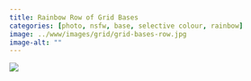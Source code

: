 ```yaml
---
title: Rainbow Row of Grid Bases
categories: [photo, nsfw, base, selective colour, rainbow]
image: ../www/images/grid/grid-bases-row.jpg
image-alt: ""
---
```



![](../www/images/grid/grid-bases-row.jpg)

